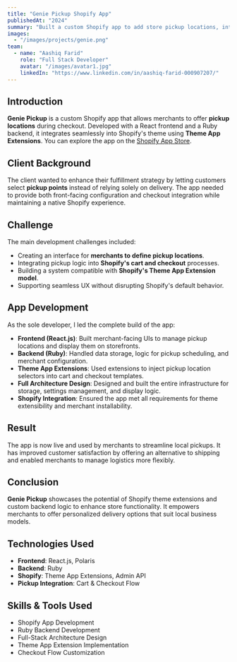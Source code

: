 ```yaml
---
title: "Genie Pickup Shopify App"
publishedAt: "2024"
summary: "Built a custom Shopify app to add store pickup locations, integrated within the checkout and cart flow using theme app extensions."
images:
  - "/images/projects/genie.png"
team:
  - name: "Aashiq Farid"
    role: "Full Stack Developer"
    avatar: "/images/avatar1.jpg"
    linkedIn: "https://www.linkedin.com/in/aashiq-farid-000907207/"
---
```


## Introduction

**Genie Pickup** is a custom Shopify app that allows merchants to offer **pickup locations** during checkout. Developed with a React frontend and a Ruby backend, it integrates seamlessly into Shopify's theme using **Theme App Extensions**. You can explore the app on the [Shopify App Store](https://apps.shopify.com/store-pickup-by-genie-apps).

## Client Background

The client wanted to enhance their fulfillment strategy by letting customers select **pickup points** instead of relying solely on delivery. The app needed to provide both front-facing configuration and checkout integration while maintaining a native Shopify experience.

## Challenge

The main development challenges included:

- Creating an interface for **merchants to define pickup locations**.
- Integrating pickup logic into **Shopify's cart and checkout** processes.
- Building a system compatible with **Shopify's Theme App Extension model**.
- Supporting seamless UX without disrupting Shopify's default behavior.

## App Development

As the sole developer, I led the complete build of the app:

- **Frontend (React.js)**: Built merchant-facing UIs to manage pickup locations and display them on storefronts.
- **Backend (Ruby)**: Handled data storage, logic for pickup scheduling, and merchant configuration.
- **Theme App Extensions**: Used extensions to inject pickup location selectors into cart and checkout templates.
- **Full Architecture Design**: Designed and built the entire infrastructure for storage, settings management, and display logic.
- **Shopify Integration**: Ensured the app met all requirements for theme extensibility and merchant installability.

## Result

The app is now live and used by merchants to streamline local pickups. It has improved customer satisfaction by offering an alternative to shipping and enabled merchants to manage logistics more flexibly.

## Conclusion

**Genie Pickup** showcases the potential of Shopify theme extensions and custom backend logic to enhance store functionality. It empowers merchants to offer personalized delivery options that suit local business models.

## Technologies Used

- **Frontend**: React.js, Polaris
- **Backend**: Ruby
- **Shopify**: Theme App Extensions, Admin API
- **Pickup Integration**: Cart & Checkout Flow

## Skills & Tools Used

- Shopify App Development
- Ruby Backend Development
- Full-Stack Architecture Design
- Theme App Extension Implementation
- Checkout Flow Customization
